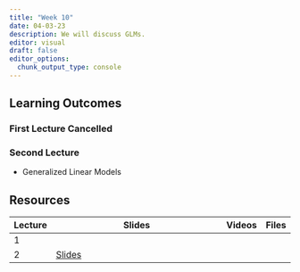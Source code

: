 ```yaml
---
title: "Week 10"
date: 04-03-23
description: We will discuss GLMs.
editor: visual
draft: false
editor_options: 
  chunk_output_type: console
---
```


## Learning Outcomes

### First Lecture Cancelled

### Second Lecture

-   Generalized Linear Models

## Resources

| Lecture | Slides                                                          | Videos | Files |
|---------|-----------------------------------------------------------------|--------|-------|
| 1       |                                                                 |        |       |
| 2       | [Slides](https://m408.inqs.info/lectures/10a.html#/title-slide) |        |       |
